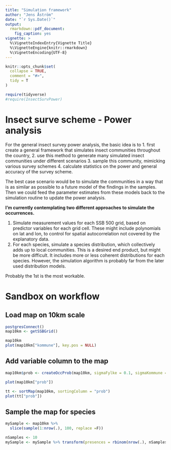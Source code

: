```yaml
---
title: "Simulation framework"
author: "Jens Åström"
date: "`r Sys.Date()`"
output:
  rmarkdown::pdf_document:
    fig_caption: yes
vignette: >
  %\VignetteIndexEntry{Vignette Title}
  %\VignetteEngine{knitr::rmarkdown}
  %\VignetteEncoding{UTF-8}
---
```


```r
knitr::opts_chunk$set(
  collapse = TRUE,
  comment = "#>",
  tidy = T
)
```

```r
require(tidyverse)
#require(InsectSurvPower)
```


Insect surve scheme - Power analysis
============
For the general insect survey power analysis, the basic idea is to 
1.  first create a general framework that simulates insect communities throughout the country,
2.  use this method to generate many simulated insect communities under different scenarios
3.  sample this community, mimicking various survey schemes
4.  calculate statistics on the power and general accuracy of the survey scheme.

The best case scenario would be to simulate the communities in a way that is as similar as possible to a future model of the findings in the samples. Then we could feed the parameter estimates from these models back to the simulation routine to update the power analysis. 


**I'm currently contemplating two different approaches to simulate the occurrences.**

1.  Simulate measurement values for each SSB 500 grid, based on predictor variables for each grid cell. These might include polynomials on lat and lon, to control for spatial autocorrelation not covered by the explanatory data. 
2.  For each species, simulate a species distribution, which collectively adds up to local communities. This is a desired end product, but might be more difficult. It includes more or less coherent distributions for each species. However, the simulation algorithm is probably far from the later used distribution models.

Probably the 1st is the most workable.


Sandbox on workflow
===============

Load map on 10km scale
--------------

```r
postgresConnect()
map10km <- getSSBGrid()
```

```r
map10km
plot(map10km["kommune"], key.pos = NULL)
```

Add variable column to the map
-------------

```r
map10km$prob <- createOccProb(map10km, sigmaFylke = 0.1, sigmaKommune = 0.1, sigmaGrid = 0.01, sortGrid = F, sortFylke = F)

plot(map10km["prob"])
```

```r
tt <- sortMap(map10km, sortingColumn = "prob")
plot(tt["prob"])

```



Sample the map for species
---------------

```r
mySample <- map10km %>% 
  slice(sample(1:nrow(.), 100, replace =F))

nSamples <- 10
mySample <- mySample %>% transform(presences = rbinom(nrow(.), nSamples, .$prob))

```

